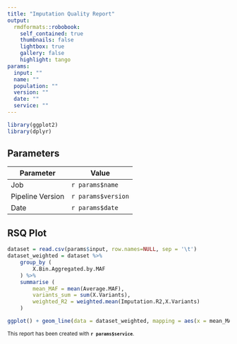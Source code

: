 ```yaml
---
title: "Imputation Quality Report"
output:
  rmdformats::robobook:
    self_contained: true
    thumbnails: false
    lightbox: true
    gallery: false
    highlight: tango
params:
  input: ""
  name: ""
  population: ""
  version: ""
  date: ""
  service: ""
---
```


```r

library(ggplot2)
library(dplyr)
```

## Parameters

| Parameter        | Value                       |
|------------------|-----------------------------|
| Job             | `r params$name`            |
| Pipeline Version | `r params$version`          |
| Date             | `r params$date`             |

## RSQ Plot
```r
dataset = read.csv(params$input, row.names=NULL, sep = '\t')
dataset_weighted = dataset %>%
    group_by ( 
        X.Bin.Aggregated.by.MAF 
    ) %>%
    summarise ( 
        mean_MAF = mean(Average.MAF),
        variants_sum = sum(X.Variants), 
        weighted_R2 = weighted.mean(Imputation.R2,X.Variants)
    )

ggplot() + geom_line(data = dataset_weighted, mapping = aes(x = mean_MAF, y= weighted_R2))  +  scale_x_log10() +  expand_limits(x = 0, y = 0) 

```

<small>
This report has been created with **`r params$service`**.
</small>

